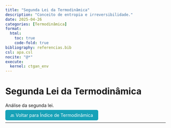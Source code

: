 ```yaml
---
title: "Segunda Lei da Termodinâmica"
description: "Conceito de entropia e irreversibilidade."
date: 2025-04-26
categories: [Termodinâmica]
format:
  html:
    toc: true
    code-fold: true
bibliography: referencias.bib
csl: apa.csl
nocite: "@*"
execute:
  kernel: ctgan_env
---
```


# Segunda Lei da Termodinâmica

Análise da segunda lei.

<p><a href="index.html" style="padding: 8px 16px; background-color: #17a2b8; color: white; border-radius: 5px; text-decoration: none;">🔙 Voltar para Índice de Termodinâmica</a></p>

---


